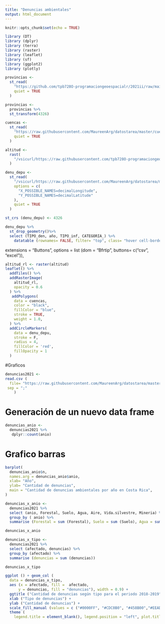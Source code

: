 ```yaml
---
title: "Denuncias ambientales"
output: html_document
---
```


```r
knitr::opts_chunk$set(echo = TRUE)
```

```r
library (DT)
library (dplyr)
library (terra)
library (raster)
library (leaflet)
library (sf)
library (ggplot2)
library (plotly)
```

```r
provincias <-
  st_read(
    "https://github.com/tpb728O-programaciongeoespacialr/2021ii/raw/main/datos/ign/delimitacion-territorial-administrativa/provincias.geojson",
    quiet = TRUE
  )
```

```r
provincias <-
  provincias %>%
  st_transform(4326)
```

```r
cuencas <-
  st_read(
    "https://raw.githubusercontent.com/MaureenArg/datostarea/master/cuencas.geojson",
    quiet = TRUE
  )
```



```r
altitud <-
  rast(
    "/vsicurl/https://raw.githubusercontent.com/tpb728O-programaciongeoespacialr/2021ii/master/datos/worldclim/altitud.tif"
  )
```

```r
denu_depu <-
  st_read(
    "/vsicurl/https://raw.githubusercontent.com/MaureenArg/datostarea/master/denu_depu.csv",
    options = c(
      "X_POSSIBLE_NAMES=decimalLongitude",
      "Y_POSSIBLE_NAMES=decimalLatitude"
    ),
    quiet = TRUE
  )
```


```r
st_crs (denu_depu) <- 4326
```


```r
denu_depu %>%
  st_drop_geometry()%>%
  select (TIPO_den, año, TIPO_inf, CATEGORIA_) %>%
    datatable (rownames= FALSE, filter= "top", class= "hover cell-border stripe", caption= "Tabla 1: Tipo de denuncias ambientales según año", colnames = c( "Tipo de denuncia", "Año", "Recurso afectado", "Categoría"), options = list (language = "//cdn.datatables.net/plug-ins/1.10.11/i18n/Spanish.json"))
```





extensions = "Buttons", options = list (dom = "Bfrtip", buttons= c("csv", "excel")),
```r
altitud_rl <- raster(altitud)
leaflet() %>%
  addTiles() %>%
  addRasterImage(
    altitud_rl, 
    opacity = 0.6
  ) %>% 
   addPolygons(
    data = cuencas,
    color = "black",
    fillColor = "blue",
    stroke = TRUE,
    weight = 1.0,
  ) %>%
  addCircleMarkers(
    data = denu_depu,
    stroke = F,
    radius = 4,
    fillColor = 'red',
    fillOpacity = 1
  )
```

#Graficos 

```r
denuncias2021 <-
read.csv (
  file= "https://raw.githubusercontent.com/MaureenArg/datostarea/master/denunciasoct23.csv", 
 sep = ";"
    )
```

# Generación de un nuevo data frame

```r
denuncias_anio <-
  denuncias2021 %>%
   dplyr::count(anio)
```
# Grafico barras

```r
barplot(
  denuncias_anio$n, 
  names.arg = denuncias_anio$anio,
  xlab= "Año",
  ylab= "Cantidad de denuncias",
  main = "Cantidad de denuncias ambientales por año en Costa Rica",
)
```


```r
denuncias_x_anio <-
  denuncias2021 %>%
  select (anio, Forestal, Suelo, Agua, Aire, Vida.silvestre, Mineria) %>%
  group_by ( anio) %>%
  summarise (Forestal = sum (Forestal), Suelo = sum (Suelo), Agua = sum (Agua), VidaSilvestre = sum (Vida.silvestre), Mineria = sum (Mineria))

denuncias_x_anio
```


```r
denuncias_x_tipo <-
  denuncias2021 %>%
  select (afectado, denuncias) %>%
  group_by (afectado) %>%
  summarise (denuncias = sum (denuncias))

denuncias_x_tipo
```

```r
ggplot () + geom_col (
  data = denuncias_x_tipo, 
  aes (x = afectado, fill =  afectado, 
      y = denuncias, fill = "denuncias"), width = 0.9) +
  ggtitle ("Cantidad de denuncias según tipo para el periodo 2018-2019") +
  xlab ("Tipo de denuncias") +
  ylab ("Cantidad de denuncias") +
  scale_fill_manual (values = c ("#0000FF", "#CDC0B0", "#458B00","#EEAD0E" ,"#8B7355", "#BF3EFF")) +
  theme (
    legend.title = element_blank(), legend.position = "left", plot.title = element_text (size = 13))
```



